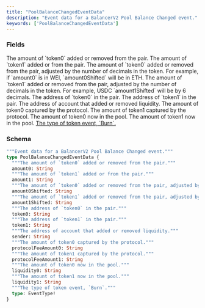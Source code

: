```yaml
---
title: "PoolBalanceChangedEventData"
description: "Event data for a BalancerV2 Pool Balance Changed event."
keywords: ['PoolBalanceChangedEventData']
---
```


### Fields

<ResponseField name="amount0" type="String">
  The amount of `token0` added or removed from the pair.
</ResponseField>

<ResponseField name="amount1" type="String">
  The amount of `token1` added or from the pair.
</ResponseField>

<ResponseField name="amount0Shifted" type="String">
  The amount of `token0` added or removed from the pair, adjusted by the number of decimals in the token. For example, if `amount0` is in WEI, `amount0Shifted` will be in ETH.
</ResponseField>

<ResponseField name="amount1Shifted" type="String">
  The amount of `token1` added or removed from the pair, adjusted by the number of decimals in the token. For example, USDC `amount1Shifted` will be by 6 decimals.
</ResponseField>

<ResponseField name="token0" type="String">
  The address of `token0` in the pair.
</ResponseField>

<ResponseField name="token1" type="String">
  The address of `token1` in the pair.
</ResponseField>

<ResponseField name="sender" type="String">
  The address of account that added or removed liquidity.
</ResponseField>

<ResponseField name="protocolFeeAmount0" type="String">
  The amount of token0 captured by the protocol.
</ResponseField>

<ResponseField name="protocolFeeAmount1" type="String">
  The amount of token1 captured by the protocol.
</ResponseField>

<ResponseField name="liquidity0" type="String">
  The amount of token0 now in the pool.
</ResponseField>

<ResponseField name="liquidity1" type="String">
  The amount of token1 now in the pool.
</ResponseField>

<a href="/api-reference/types/eventtype">
  <ResponseField name="type" type="EventType!" required>
    The type of token event, `Burn`.
  </ResponseField>
</a>

### Schema


```graphql 
"""Event data for a BalancerV2 Pool Balance Changed event."""
type PoolBalanceChangedEventData {
  """The amount of `token0` added or removed from the pair."""
  amount0: String
  """The amount of `token1` added or from the pair."""
  amount1: String
  """The amount of `token0` added or removed from the pair, adjusted by the number of decimals in the token. For example, if `amount0` is in WEI, `amount0Shifted` will be in ETH."""
  amount0Shifted: String
  """The amount of `token1` added or removed from the pair, adjusted by the number of decimals in the token. For example, USDC `amount1Shifted` will be by 6 decimals."""
  amount1Shifted: String
  """The address of `token0` in the pair."""
  token0: String
  """The address of `token1` in the pair."""
  token1: String
  """The address of account that added or removed liquidity."""
  sender: String
  """The amount of token0 captured by the protocol."""
  protocolFeeAmount0: String
  """The amount of token1 captured by the protocol."""
  protocolFeeAmount1: String
  """The amount of token0 now in the pool."""
  liquidity0: String
  """The amount of token1 now in the pool."""
  liquidity1: String
  """The type of token event, `Burn`."""
  type: EventType!
}
```
